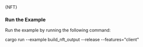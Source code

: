 
<DotEnvWarning/>
<CodeBlock className="language-rust">
    {NFT}
</CodeBlock>

### Run the Example

Run the example by running the following command:

<CodeBlock className="language-bash">
    cargo run --example build_nft_output --release --features="client"
</CodeBlock>
